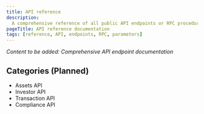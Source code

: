 ```yaml
---
title: API reference
description:
  A comprehensive reference of all public API endpoints or RPC procedures
pageTitle: API reference documentation
tags: [reference, API, endpoints, RPC, parameters]
---
```


_Content to be added: Comprehensive API endpoint documentation_

## Categories (Planned)

- Assets API
- Investor API
- Transaction API
- Compliance API
